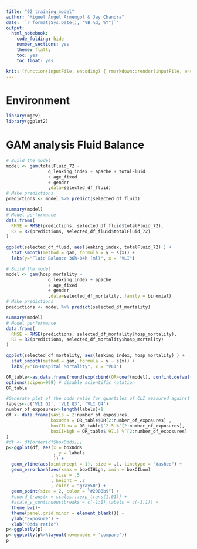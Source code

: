 ```yaml
---
title: "02_training_model"
author: "Miguel Ángel Armengol & Jay Chandra"
date: '`r format(Sys.Date(), "%B %d, %Y")`'
output:
  html_notebook:
    code_folding: hide
    number_sections: yes
    theme: flatly
    toc: yes
    toc_float: yes

knit: (function(inputFile, encoding) { rmarkdown::render(inputFile, encoding = encoding, output_file = paste0(substr(inputFile,1,nchar(inputFile)-4)," ",Sys.Date(),'.html')) })
---
```


# Environment

```r
library(mgcv)
library(ggplot2)
```

# GAM analysis Fluid Balance

```r
# Build the model
model <- gam(totalFluid_72 ~ 
                q_leaking_index + apache + totalFluid
                + age_fixed
                + gender
                ,data=selected_df_fluid)
# Make predictions
predictions <- model %>% predict(selected_df_fluid)

summary(model)
# Model performance
data.frame(
  RMSE = RMSE(predictions, selected_df_fluid$totalFluid_72),
  R2 = R2(predictions, selected_df_fluid$totalFluid_72)
)

ggplot(selected_df_fluid, aes(leaking_index, totalFluid_72) ) +
  stat_smooth(method = gam, formula = y ~ s(x)) +
  labs(y="Fluid Balance 36h-84h (ml)", x = "VLI")
```

```r
# Build the model
model <- gam(hosp_mortality ~ 
                q_leaking_index + apache
                + age_fixed
                + gender
                ,data=selected_df_mortality, family = binomial)
# Make predictions
predictions <- model %>% predict(selected_df_mortality)

summary(model)
# Model performance
data.frame(
  RMSE = RMSE(predictions, selected_df_mortality$hosp_mortality),
  R2 = R2(predictions, selected_df_mortality$hosp_mortality)
)

ggplot(selected_df_mortality, aes(leaking_index, hosp_mortality) ) +
  stat_smooth(method = gam, formula = y ~ s(x)) +
  labs(y="In-Hospital Mortality", x = "VLI")
```
```r
OR_table<-as.data.frame(round(exp(cbind(OR=coef(model), confint.default(model))),2))
options(scipen=999) # disable scientific notation
OR_table

#Generate plot of the odds ratio for quartiles of CLI measured against mortality
labels<-c('VLI Q2', 'VLI Q3', 'VLI Q4')
number_of_exposures<-length(labels)+1
df <- data.frame(yAxis = 2:number_of_exposures,
                 boxOdds = OR_table$OR[2:number_of_exposures] ,
                 boxCILow = OR_table$`2.5 %`[2:number_of_exposures],  
                 boxCIHigh = OR_table$`97.5 %`[2:number_of_exposures]
)
#df <- df[order(df$boxOdds),]
p<-ggplot(df, aes(x = boxOdds
                  , y = labels
                  )) + 
  geom_vline(aes(xintercept = 1), size = .1, linetype = "dashed") + 
  geom_errorbarh(aes(xmax = boxCIHigh, xmin = boxCILow)
                 , size = .5
                 , height = .2
                 , color = "gray50") +
  geom_point(size = 2, color = "#2980b9") +
  #coord_trans(x = scales:::exp_trans(1.01)) +
  #scale_y_continuous(breaks = c(-1:1),labels = c(-1:1)) +
  theme_bw()+
  theme(panel.grid.minor = element_blank()) +
  ylab("Exposure") +
  xlab("Odds ratio")
p<-ggplotly(p)
p<-ggplotly(p%>%layout(hovermode = 'compare'))
p
```
